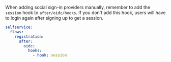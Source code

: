 When adding social sign-in providers manually, remember to add the 
`session` hook to `after/oidc/hooks`. If you don't add this hook, 
users will have to login again after signing up to get a session.

```yaml
selfservice:
  flows:
    registration:
      after:
        oidc:
          hooks:
            - hook: session
```